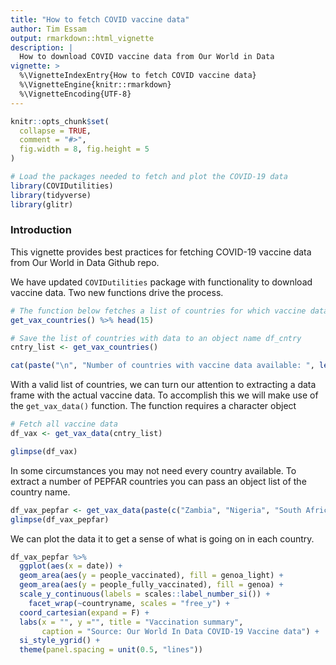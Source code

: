 ```yaml
---
title: "How to fetch COVID vaccine data"
author: Tim Essam
output: rmarkdown::html_vignette
description: |
  How to download COVID vaccine data from Our World in Data
vignette: >
  %\VignetteIndexEntry{How to fetch COVID vaccine data}
  %\VignetteEngine{knitr::rmarkdown}
  %\VignetteEncoding{UTF-8}
---
```


```r
knitr::opts_chunk$set(
  collapse = TRUE,
  comment = "#>",
  fig.width = 8, fig.height = 5
)
```

```r
# Load the packages needed to fetch and plot the COVID-19 data
library(COVIDutilities)
library(tidyverse)
library(glitr)
```

### Introduction
This vignette provides best practices for fetching COVID-19 vaccine data from Our World in Data Github repo. 

We have updated `COVIDutilities` package with functionality to download vaccine data. Two new functions drive the process.

```r
# The function below fetches a list of countries for which vaccine data is available
get_vax_countries() %>% head(15)

# Save the list of countries with data to an object name df_cntry
cntry_list <- get_vax_countries()

cat(paste("\n", "Number of countries with vaccine data available: ", length(cntry_list)))

```

With a valid list of countries, we can turn our attention to extracting a data frame with the actual vaccine data. To accomplish this we will make use of the `get_vax_data()` function. The function requires a character object

```r
# Fetch all vaccine data 
df_vax <- get_vax_data(cntry_list)

glimpse(df_vax)

```

In some circumstances you may not need every country available. To extract a number of PEPFAR countries you can pass an object list of the country name.

```r
df_vax_pepfar <- get_vax_data(paste(c("Zambia", "Nigeria", "South Africa", "Malawi", "Mozambique", "Zimbabwe", "Botswana", "United States"), "csv", sep = "."))
glimpse(df_vax_pepfar)
```

We can plot the data it to get a sense of what is going on in each country.

```r
df_vax_pepfar %>% 
  ggplot(aes(x = date)) +
  geom_area(aes(y = people_vaccinated), fill = genoa_light) +
  geom_area(aes(y = people_fully_vaccinated), fill = genoa) +
  scale_y_continuous(labels = scales::label_number_si()) +
    facet_wrap(~countryname, scales = "free_y") +
  coord_cartesian(expand = F) +
  labs(x = "", y ="", title = "Vaccination summary",
       caption = "Source: Our World In Data COVID-19 Vaccine data") +
  si_style_ygrid() +
  theme(panel.spacing = unit(0.5, "lines"))

```

